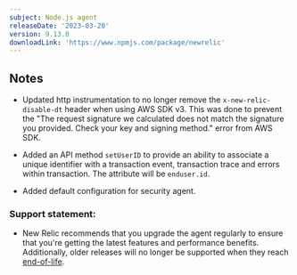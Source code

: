 ```yaml
---
subject: Node.js agent
releaseDate: '2023-03-20'
version: 9.13.0
downloadLink: 'https://www.npmjs.com/package/newrelic'
---
```


## Notes

* Updated http instrumentation to no longer remove the `x-new-relic-disable-dt` header when using AWS SDK v3.  This was done to prevent the "The request signature we calculated does not match the signature you provided. Check your key and signing method." error from AWS SDK.

* Added an API method `setUserID` to provide an ability to associate a unique identifier with a transaction event, transaction trace and errors within transaction.  The attribute will be `enduser.id`.

* Added default configuration for security agent.


### Support statement:

* New Relic recommends that you upgrade the agent regularly to ensure that you're getting the latest features and performance benefits. Additionally, older releases will no longer be supported when they reach [end-of-life](/docs/using-new-relic/cross-product-functions/install-configure/notification-changes-new-relic-saas-features-distributed-software).